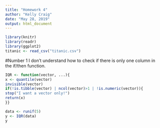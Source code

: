```yaml
---
title: "Homework 4"
author: "Kelly Craig"
date: "May 28, 2019"
output: html_document
---
```


```r
library(knitr)
library(readr)
library(ggplot2)
titanic <- read_csv("titanic.csv")
```

#Number 1
I don't understand how to check if there is only one column in the if/then function. 
```r
IQR <- function(vector, ...){
x <- quantile(vector)
invisible(vector)
if(!is.tibble(vector) | ncol(vector)>1 | !is.numeric(vector)){
stop("I want a vector only!")
return(x)
}}

data <- runif(5)
y <- IQR(data)
y
```

